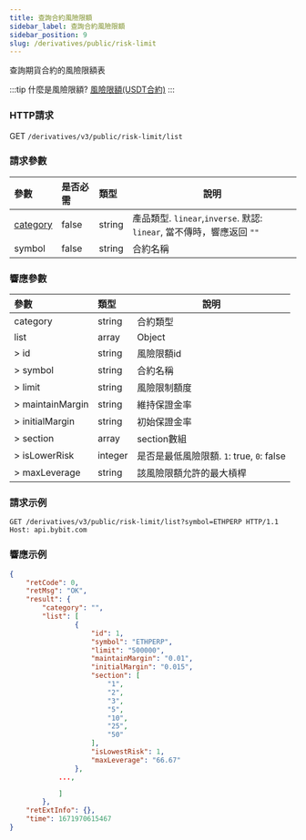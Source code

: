 ```yaml
---
title: 查詢合約風險限額
sidebar_label: 查詢合約風險限額
sidebar_position: 9
slug: /derivatives/public/risk-limit
---
```


查詢期貨合約的風險限額表

:::tip
什麼是風險限額? <a href="https://www.bybit.com/zh-TW/help-center/bybitHC_Article?language=zh_TW&id=000001164">風險限額(USDT合約)</a>
:::

### HTTP請求
GET `/derivatives/v3/public/risk-limit/list`

### 請求參數
| 參數 | 是否必需 | 類型 | 說明|
|:----- |:-------|:-----|------ |
|[category](../enum#category) |false |string |產品類型. `linear`,`inverse`. 默認: `linear`, 當不傳時，響應返回 `""`|
|symbol |false |string |合約名稱|

### 響應參數
| 參數 | 類型 | 說明|
|:----- |:-----|----- |
|category |string |合約類型 |
|list |array |Object |
|> id |string |風險限額id |
|> symbol |string |合約名稱 |
|> limit |string |風險限制額度 |
|> maintainMargin |string |維持保證金率 |
|> initialMargin |string |初始保證金率 |
|> section |array |section數組 |
|> isLowerRisk |integer |是否是最低風險限額. `1`: true, `0`: false |
|> maxLeverage |string |該風險限額允許的最大槓桿 |

### 請求示例

<Tabs>
<TabItem value="console-linear" label="linear">

```http
GET /derivatives/v3/public/risk-limit/list?symbol=ETHPERP HTTP/1.1
Host: api.bybit.com
```

</TabItem>
</Tabs>

### 響應示例

<Tabs>
<TabItem value="js linear" label="linear">

```json
{
    "retCode": 0,
    "retMsg": "OK",
    "result": {
        "category": "",
        "list": [
                {
                    "id": 1,
                    "symbol": "ETHPERP",
                    "limit": "500000",
                    "maintainMargin": "0.01",
                    "initialMargin": "0.015",
                    "section": [
                        "1",
                        "2",
                        "3",
                        "5",
                        "10",
                        "25",
                        "50"
                    ],
                    "isLowestRisk": 1,
                    "maxLeverage": "66.67"
                },
            ...,

            ]
        },
    "retExtInfo": {},
    "time": 1671970615467
}
```
</TabItem>
</Tabs>